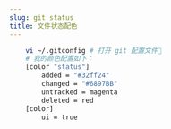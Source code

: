 ```yaml
---
slug: git status
title: 文件状态配色
---
```



```bash
    vi ~/.gitconfig # 打开 git 配置文件📃
    # 我的颜色配置如下：
    [color "status"]
        added = "#32ff24"
        changed = "#6897BB"
        untracked = magenta
        deleted = red
    [color]
        ui = true
```

